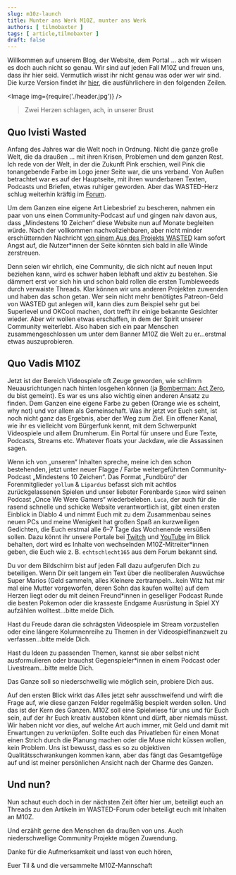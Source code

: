 ```yaml
---
slug: m10z-launch
title: Munter ans Werk M10Z, munter ans Werk
authors: [ tilmobaxter ]
tags: [ article,tilmobaxter ]
draft: false
---
```



Willkommen auf unserem Blog, der Website, dem Portal … ach wir wissen es doch auch nicht so genau. Wir sind auf jeden Fall M10Z und freuen uns, dass ihr
hier seid. Vermutlich wisst ihr nicht genau was oder wer wir sind. Die kurze Version findet
ihr [hier](https://m10z.de/content/hello), die ausführlichere
in den folgenden Zeilen.

<Image img={require('./header.jpg')} />

> Zwei Herzen schlagen, ach, in unserer Brust

<!--truncate-->

## Quo Ivisti Wasted

Anfang des Jahres war die Welt noch in Ordnung. Nicht die ganze große Welt, die da draußen … mit ihren Krisen, Problemen und dem ganzen Rest.
Ich rede von der Welt, in der die Zukunft Pink erschien, weil Pink die tonangebende Farbe im Logo jener Seite war, die uns verband.
Von Außen betrachtet war es auf der Hauptseite, mit ihren wunderbaren Texten, Podcasts und Briefen, etwas ruhiger geworden. Aber das WASTED-Herz
schlug weiterhin kräftig im [Forum](https://community.wasted.de).

Um dem Ganzen eine eigene Art Liebesbrief zu bescheren, nahmen ein paar von uns einen Community-Podcast auf und gingen naiv davon aus, dass
„Mindestens 10 Zeichen“ diese Website nun auf Monate begleiten würde. Nach der vollkommen nachvollziehbaren, aber nicht minder erschütternden
Nachricht [von einem Aus des Projekts WASTED](https://community.wasted.de/t/goodbye-wasted/2220) kam sofort Angst auf, die Nutzer*innen der Seite
könnten sich bald in alle Winde zerstreuen.

Denn seien wir ehrlich, eine Community, die sich nicht auf neuen Input beziehen kann, wird es schwer haben lebhaft und aktiv zu bestehen. Sie dämmert
erst vor sich hin und schon bald rollen die ersten Tumbleweeds durch verwaiste Threads. Klar können wir uns anderen Projekten zuwenden und haben das
schon getan. Wer sein nicht mehr benötigtes Patreon-Geld von WASTED gut anlegen will, kann dies zum Beispiel sehr gut bei Superlevel und OKCool
machen, dort trefft ihr einige bekannte Gesichter wieder. Aber wir wollen etwas erschaffen, in dem der Spirit unserer Community weiterlebt.
Also haben sich ein paar Menschen zusammengeschlossen um unter dem Banner M10Z die Welt zu er…erstmal etwas auszuprobieren.

## Quo Vadis M10Z

Jetzt ist der Bereich Videospiele oft Zeuge geworden, wie schlimm Neuausrichtungen nach hinten losgehen können (ja [Bomberman: Act Zero](https://en.wikipedia.org/wiki/Bomberman:_Act_Zero), du bist
gemeint). Es war es uns also wichtig einen anderen Ansatz zu finden. Dem Ganzen eine eigene Farbe zu geben (Orange wie es scheint, why not) und vor
allem als Gemeinschaft. Was ihr jetzt vor Euch seht, ist noch nicht ganz das Ergebnis, aber der Weg zum Ziel. Ein offener Kanal, wie ihr es vielleicht
vom Bürgerfunk kennt, mit dem Schwerpunkt Videospiele und allem Drumherum. Ein Portal für unsere und Eure Texte, Podcasts, Streams etc. Whatever
floats your Jackdaw, wie die Assassinen sagen.

Wenn ich von „unseren“ Inhalten spreche, meine ich den schon bestehenden, jetzt unter neuer Flagge / Farbe weitergeführten Community-Podcast
„Mindestens 10 Zeichen“. Das Format „Fundbüro“ der Forenmitglieder `yollum` & `Lipardus` befasst sich mit achtlos zurückgelassenen Spielen und unser liebster
Forenbarde `Simon` wird seinen Podcast „Once We Were Gamers“ wiederbeleben. `Luca`, der auch für die rasend schnelle und schicke Website verantwortlich
ist, gibt einen ersten Einblick in Diablo 4 und nimmt Euch mit zu dem Zusammenbau seines neuen PCs und meine Wenigkeit hat großen Spaß an kurzweiligen
Gedichten, die Euch erstmal alle 6–7 Tage das Wochenende versüßen sollen. Dazu könnt ihr unsere Portale bei [Twitch](https://www.twitch.tv/m10z_tv) und [YouTube](https://www.youtube.com/channel/UC9urZCkQ5yaj6k9QONOQzDA) im Blick behalten, dort
wird es Inhalte von wechselnden M10Z-Mitreiter*innen geben, die Euch wie z. B. `echtschlecht165` aus dem Forum bekannt sind.

Du vor dem Bildschirm bist auf jeden Fall dazu aufgerufen Dich zu beteiligen. Wenn Dir seit langem ein Text über die neoliberalen Auswüchse Super
Marios (Geld sammeln, alles Kleinere zertrampeln...kein Witz hat mir mal eine Mutter vorgeworfen, deren Sohn das kaufen wollte) auf dem Herzen liegt
oder du mit deinen Freund*innen in geselliger Podcast Runde die besten Pokemon oder die krasseste Endgame Ausrüstung in Spiel XY aufzählen
wolltest...bitte melde Dich.

Hast du Freude daran die schrägsten Videospiele im Stream vorzustellen oder eine längere Kolumnenreihe zu Themen in der Videospielfinanzwelt zu
verfassen…bitte melde Dich.

Hast du Ideen zu passenden Themen, kannst sie aber selbst nicht ausformulieren oder brauchst Gegenspieler*innen in einem Podcast oder
Livestream...bitte melde Dich.

Das Ganze soll so niederschwellig wie möglich sein, probiere Dich aus.

Auf den ersten Blick wirkt das Alles jetzt sehr ausschweifend und wirft die Frage auf, wie diese ganzen Felder regelmäßig bespielt werden sollen. Und das
ist der Kern des Ganzen. M10Z soll eine Spielwiese für uns und für Euch sein, auf der ihr Euch kreativ austoben könnt und dürft, aber niemals müsst.
Wir haben nicht vor dies, auf welche Art auch immer, mit Geld und damit mit Erwartungen zu verknüpfen. Sollte euch das Privatleben für einen Monat
einen Strich durch die Planung machen oder die Muse nicht küssen wollen, kein Problem.
Uns ist bewusst, dass es so zu objektiven Qualitätsschwankungen kommen kann, aber das fängt das Gesamtgefüge auf und ist meiner persönlichen Ansicht
nach der Charme des Ganzen.

## Und nun?

Nun schaut euch doch in der nächsten Zeit öfter hier um, beteiligt euch an Threads zu den Artikeln im WASTED-Forum oder beteiligt euch mit Inhalten an
M10Z.

Und erzählt gerne den Menschen da draußen von uns.
Auch niederschwellige Community Projekte mögen Zuwendung.

Danke für die Aufmerksamkeit und lasst von euch hören,


Euer Til & und die versammelte M10Z-Mannschaft
